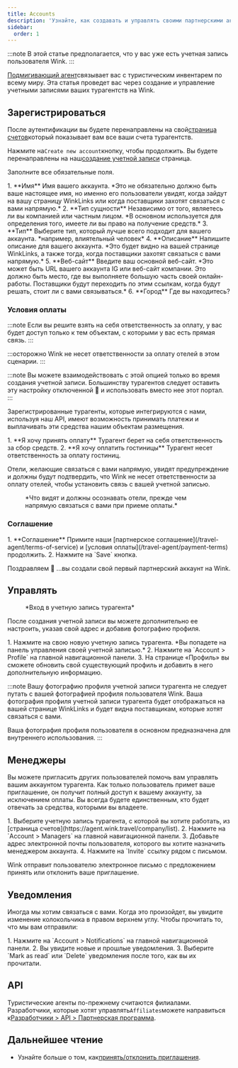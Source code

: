 ```yaml
---
title: Accounts
description: 'Узнайте, как создавать и управлять своими партнерскими аккаунтами на Wink.'
sidebar:
  order: 1
---
```


:::note
В этой статье предполагается, что у вас уже есть учетная запись пользователя Wink.
:::

[Подмигивающий агент](https://agent.wink.travel)связывает вас с туристическим инвентарем по всему миру. Эта статья проведет вас через создание и управление учетными записями ваших турагентств на Wink.

## Зарегистрироваться

После аутентификации вы будете перенаправлены на свой[страница счетов](https://agent.wink.travel/company/list)который показывает вам все ваши счета турагентств.

Нажмите на`Create new account`кнопку, чтобы продолжить. Вы будете перенаправлены на наш[создание учетной записи](https://agent.wink.travel/company/create) страница.

Заполните все обязательные поля.

<Steps>
  1. **Имя** Имя вашего аккаунта. *Это не обязательно должно быть ваше настоящее имя, но именно его пользователи увидят, когда зайдут на вашу страницу WinkLinks или когда поставщики захотят связаться с вами напрямую.*
  2. **Тип сущности** Независимо от того, являетесь ли вы компанией или частным лицом. *В основном используется для определения того, имеете ли вы право на получение средств.*
  3. **Тип** Выберите тип, который лучше всего подходит для вашего аккаунта. *например, влиятельный человек*
  4. **Описание** Напишите описание для вашего аккаунта. *Это будет видно на вашей странице WinkLinks, а также тогда, когда поставщики захотят связаться с вами напрямую.*
  5. **Веб-сайт** Введите ваш основной веб-сайт. *Это может быть URL вашего аккаунта IG или веб-сайт компании. Это должно быть место, где вы выполняете большую часть своей онлайн-работы. Поставщики будут переходить по этим ссылкам, когда будут решать, стоит ли с вами связываться.*
  6. **Город** Где вы находитесь?
</Steps>


### Условия оплаты

:::note
Если вы решите взять на себя ответственность за оплату, у вас будет доступ только к тем объектам, с которыми у вас есть прямая связь.
:::

:::осторожно
Wink не несет ответственности за оплату отелей в этом сценарии.
:::

:::note
Вы можете взаимодействовать с этой опцией только во время создания учетной записи. Большинству турагентов следует оставить эту настройку отключенной 🛑 и использовать вместо нее этот портал.
:::

Зарегистрированные турагенты, которые интегрируются с нами, используя наш API, имеют возможность принимать платежи и выплачивать эти средства нашим объектам размещения.

<Steps>
  1. **Я хочу принять оплату** Турагент берет на себя ответственность за сбор средств.
  2. **Я хочу оплатить гостиницы** Турагент несет ответственность за оплату гостиниц.
</Steps>


Отели, желающие связаться с вами напрямую, увидят предупреждение и должны будут подтвердить, что Wink не несет ответственности за оплату отелей, чтобы установить связь с вашей учетной записью.

<figure>
  <CloudinaryImage width="700" height="220" resize="scale" quality="best" alt="Свойство признает TA отношения" src="academy/property-ta-agreement" errorImage="noimage_opaque_nyrtl0.png" />

  <figcaption>*Что видят и должны осознавать отели, прежде чем напрямую связаться с вами при приеме оплаты.*</figcaption>
</figure>


### Соглашение

<Steps>
  1. **Соглашение** Примите наши [партнерское соглашение](/travel-agent/terms-of-service) и [условия оплаты](/travel-agent/payment-terms) продолжить.
  2. Нажмите на `Save` кнопка.
</Steps>


Поздравляем 🎉 ...вы создали свой первый партнерский аккаунт на Wink.

## Управлять

<figure>
  <CloudinaryImage width="350" height="445" resize="scale" quality="best" alt="Счет турагента" src="academy/travel-agent" errorImage="noimage_opaque_nyrtl0.png" />

  <figcaption>*Вход в учетную запись турагента*</figcaption>
</figure>


После создания учетной записи вы можете дополнительно ее настроить, указав свой адрес и добавив фотографию профиля.

<Steps>
  1. Нажмите на свою новую учетную запись турагента. *Вы попадете на панель управления своей учетной записью.*
  2. Нажмите на `Account > Profile` на главной навигационной панели.
  3. На странице «Профиль» вы сможете обновить свой существующий профиль и добавить в него дополнительную информацию.
</Steps>


:::note
Вашу фотографию профиля учетной записи турагента не следует путать с вашей фотографией профиля пользователя Wink. Ваша фотография профиля учетной записи турагента будет отображаться на вашей странице WinkLinks и будет видна поставщикам, которые хотят связаться с вами.

Ваша фотография профиля пользователя в основном предназначена для внутреннего использования.
:::

## Менеджеры

Вы можете пригласить других пользователей помочь вам управлять вашим аккаунтом турагента. Как только пользователь примет ваше приглашение, он получит полный доступ к вашему аккаунту, за исключением оплаты. Вы всегда будете единственным, кто будет отвечать за средства, которыми вы владеете.

<Steps>
  1. Выберите учетную запись турагента, с которой вы хотите работать, из [страница счетов](https://agent.wink.travel/company/list).
  2. Нажмите на `Account > Managers` на главной навигационной панели.
  3. Добавьте адрес электронной почты пользователя, которого вы хотите назначить менеджером аккаунта.
  4. Нажмите на `Invite` ссылку рядом с письмом.
</Steps>


Wink отправит пользователю электронное письмо с предложением принять или отклонить ваше приглашение.

## Уведомления

Иногда мы хотим связаться с вами. Когда это произойдет, вы увидите изменение колокольчика в правом верхнем углу.
Чтобы прочитать то, что мы вам отправили:

<Steps>
  1. Нажмите на `Account > Notifications` на главной навигационной панели.
  2. Вы увидите новые и прошлые уведомления.
  3. Выберите `Mark as read` или `Delete` уведомления после того, как вы их прочитали.
</Steps>


## API

Туристические агенты по-прежнему считаются филиалами. Разработчики, которые хотят управлять`Affiliates`можете направиться к[Разработчики > API > Партнерская программа](/developers/apis/#affiliate-api).

## Дальнейшее чтение

* Узнайте больше о том, как[принять/отклонить приглашения](/user/invites).


